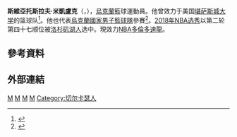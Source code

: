 {{noteTA|G1=NBA
|1=zh-hans:米哈伊柳克; zh-hk:米凱盧克;
|2=zh-cn:斯维亚托斯拉夫; zh-hk:斯維亞托斯拉夫;
}}
{{Infobox basketball biography
| name = 斯维亚托斯拉夫·米哈伊柳克<br />Sviatoslav Mykhailiuk
| image = Sviatoslav Mykhailiuk Kansas.jpg
| caption = 堪萨斯大学时期的米哈伊柳克
| number = 14
| position = [[得分後衛|得分後衛]] / [[小前鋒|小前鋒]]
| height_ft = 6
| height_in = 7
| weight_lbs = 205
| team = 多倫多速龍
| league = [[NBA|NBA]]
| birth_date = {{birth date and age|1997|6|10}}
| birth_place = {{UKR}}[[切尔卡瑟|切尔卡瑟]]
| nationality = {{UKR}}
| high_school = 
| college = [[堪萨斯大学|堪萨斯大学]]（2014–2018）
| draft_year = 2018
| draft_round = 2
| draft_pick = 47
| draft_team = [[洛杉矶湖人|洛杉矶湖人]]
| career_start = 2012–2014<br>2018
| career_end = 
| years1 = 2012–2014
| team1 = [[切尔卡瑟猴子篮球俱乐部|切尔卡瑟猴子]]
| years2 = {{nbay|2018|start}}–{{nbay|2018|end}}
| team2 = [[洛杉矶湖人|洛杉矶湖人]]
| years3 = {{nbay|2018|end}}–{{nbay|2020|end}}
| team3 = [[底特律活塞|底特律活塞]]
| years4 = {{nbay|2020|end}}
| team4 = [[奧克拉荷馬雷霆|奧克拉荷馬雷霆]]
| years5 = {{nbay|2021|start}}–至今
| team5 = [[多倫多速龍|多倫多速龍]]
| highlights = 
* [[12大联盟最佳阵容二队|12大联盟最佳阵容二队]]（2018）
* {{tsl|en|Nike Hoop Summit|耐克青少年篮球对抗赛}}（2017）
}}

'''斯維亞托斯拉夫·米凱盧克'''（{{lang-uk|'''Святосла́в Михайлю́к'''}}，{{bd|1997年|6月10日}}），[[烏克蘭|烏克蘭]]籃球運動員。他曾效力于美国[[堪萨斯城大学|堪萨斯城大学]]的篮球队<ref name=SaatRCW02182015>{{cite news |last=Saat |first=James |date=February 18, 2015 |title=The American Dream |url=http://contentviewer.adobe.com/s/Rock%20Chalk%20Weekly/d9963474-d31e-562e-b24a-2108e9feee08/Rock%20Chalk%20Weekly%20Vol%201%20Issue%2024/Cover.html |newspaper=Rock Chalk Weekly |location=[[Lawrence,_Kansas|Lawrence, Kansas]] |publisher=[[Kansas_Jayhawks|Kansas Athletics, Inc.]] |volume=1 |issue=24 |access-date=February 18, 2015 |archive-url=https://web.archive.org/web/20150218183954/http://contentviewer.adobe.com/s/Rock%20Chalk%20Weekly/d9963474-d31e-562e-b24a-2108e9feee08/Rock%20Chalk%20Weekly%20Vol%201%20Issue%2024/Cover.html |archive-date=2015-02-18 |dead-url=yes }}</ref>。他也代表[[烏克蘭國家男子籃球隊|烏克蘭國家男子籃球隊]]參賽<ref>{{cite news |last=Bedore |first=Gary |date=August 25, 2014 |title=Chillin’ out: ‘Svi’ excused from Challenge |url=http://www2.kusports.com/news/2014/aug/25/chillin-out-svi-excused-challenge/ |newspaper=Lawrence Journal-World |location=Lawrence, Kansas |publisher=The World Company |accessdate=August 25, 2014 |archive-date=2015-01-08 |archive-url=https://web.archive.org/web/20150108192113/http://www2.kusports.com/news/2014/aug/25/chillin-out-svi-excused-challenge/ |dead-url=no }}</ref>。[[2018年NBA选秀|2018年NBA选秀]]以第二轮第四十七顺位被[[洛杉矶湖人|洛杉矶湖人]]选中。現效力[[NBA|NBA]][[多倫多速龍|多倫多速龍]]。

==參考資料==
{{Reflist}}

==外部連結==
{{commons category}}
{{basketballstats |nba=1629004 |bbr=m/mykhasv01}}

{{多伦多猛龙现时球员名单}}
{{2018 NBA Draft}}

{{DEFAULTSORT:Mykhailiuk, Sviatoslav}}
[[Category:乌克兰男子篮球运动员|M]]
[[Category:小前锋|M]]
[[Category:堪萨斯大学校友|M]]
[[Category:洛杉磯湖人隊球員|M]]
[[Category:切尔卡瑟人|Category:切尔卡瑟人]]